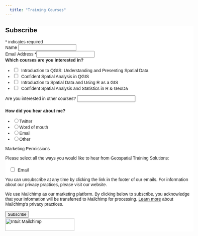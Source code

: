```yaml
---
  title: "Training Courses"
---
```


```{=html}

<div id="mc_embed_shell">
      <link href="//cdn-images.mailchimp.com/embedcode/classic-061523.css" rel="stylesheet" type="text/css">
  <style type="text/css">
        #mc_embed_signup{background:#fff; false;clear:left; font:14px Helvetica,Arial,sans-serif; width: 600px;}
        /* Add your own Mailchimp form style overrides in your site stylesheet or in this style block.
           We recommend moving this block and the preceding CSS link to the HEAD of your HTML file. */
</style><style type="text/css">
        #mc-embedded-subscribe-form input[type=checkbox]{display: inline; width: auto;margin-right: 10px;}
#mergeRow-gdpr {margin-top: 20px;}
#mergeRow-gdpr fieldset label {font-weight: normal;}
#mc-embedded-subscribe-form .mc_fieldset{border:none;min-height: 0px;padding-bottom:0px;}
</style>
<div id="mc_embed_signup">
    <form action="https://geospatialtrainingsolutions.us19.list-manage.com/subscribe/post?u=3d9aad694ddd655ba7fdf74f9&amp;id=49cd56f19e&amp;v_id=4501&amp;f_id=00f6b7e4f0" method="post" id="mc-embedded-subscribe-form" name="mc-embedded-subscribe-form" class="validate" target="_blank">
        <div id="mc_embed_signup_scroll"><h2>Subscribe</h2>
            <div class="indicates-required"><span class="asterisk">*</span> indicates required</div>
            <div class="mc-field-group"><label for="mce-NAME">Name </label><input type="text" name="NAME" class=" text" id="mce-NAME" value=""></div>
            <div class="mc-field-group"><label for="mce-EMAIL">Email Address <span class="asterisk">*</span></label><input type="email" name="EMAIL" class="required email" id="mce-EMAIL" required="" value=""></div>
            <div class="mc-field-group input-group"><strong>Which courses are you interested in? </strong><ul><li><input type="checkbox" name="group[78529][1]" id="mce-group[78529]-78529-0" value=""><label for="mce-group[78529]-78529-0">Introduction to QGIS: Understanding and Presenting Spatial Data</label></li><li><input type="checkbox" name="group[78529][2]" id="mce-group[78529]-78529-1" value=""><label for="mce-group[78529]-78529-1">Confident Spatial Analysis in QGIS</label></li><li><input type="checkbox" name="group[78529][4]" id="mce-group[78529]-78529-2" value=""><label for="mce-group[78529]-78529-2">Introduction to Spatial Data and Using R as a GIS</label></li><li><input type="checkbox" name="group[78529][8]" id="mce-group[78529]-78529-3" value=""><label for="mce-group[78529]-78529-3">Confident Spatial Analysis and Statistics in R & GeoDa</label></li></ul></div>
            <div class="mc-field-group"><label for="mce-OTHERCOURS">Are you interested in other courses? </label><input type="text" name="OTHERCOURS" class=" text" id="mce-OTHERCOURS" value=""></div>
            <div id="mergeRow-gdpr" class="mergeRow gdpr-mergeRow content__gdprBlock mc-field-group">
            <div class="mc-field-group input-group"><strong>How did you hear about me? </strong><ul><li><input type="radio" name="MMERGE6" id="mce-MMERGE60" value="Twitter"><label for="mce-MMERGE60">Twitter</label></li><li><input type="radio" name="MMERGE6" id="mce-MMERGE61" value="Word of mouth"><label for="mce-MMERGE61">Word of mouth</label></li><li><input type="radio" name="MMERGE6" id="mce-MMERGE62" value="Email"><label for="mce-MMERGE62">Email</label></li><li><input type="radio" name="MMERGE6" id="mce-MMERGE63" value="Other"><label for="mce-MMERGE63">Other</label></li></ul></div>
            <div class="content__gdpr"><label>Marketing Permissions</label><p>Please select all the ways you would like to hear from Geospatial Training Solutions:</p><fieldset class="mc_fieldset gdprRequired mc-field-group" name="interestgroup_field"><label class="checkbox subfield" for="gdpr28167"><input type="checkbox" id="gdpr_28167" name="gdpr[28167]" class="gdpr" value="Y"><span>Email</span></label></fieldset><p>You can unsubscribe at any time by clicking the link in the footer of our emails. For information about our privacy practices, please visit our website.</p></div><div class="content__gdprLegal"><p>We use Mailchimp as our marketing platform. By clicking below to subscribe, you acknowledge that your information will be transferred to Mailchimp for processing. <a href="https://mailchimp.com/legal/terms">Learn more</a> about Mailchimp's privacy practices.</p></div></div>
        <div id="mce-responses" class="clear foot">
            <div class="response" id="mce-error-response" style="display: none;"></div>
            <div class="response" id="mce-success-response" style="display: none;"></div>
        </div>
    <div aria-hidden="true" style="position: absolute; left: -5000px;">
        /* real people should not fill this in and expect good things - do not remove this or risk form bot signups */
        <input type="text" name="b_3d9aad694ddd655ba7fdf74f9_49cd56f19e" tabindex="-1" value="">
    </div>
        <div class="optionalParent">
            <div class="clear foot">
                <input type="submit" name="subscribe" id="mc-embedded-subscribe" class="button" value="Subscribe">
                <p style="margin: 0px auto;"><a href="http://eepurl.com/iKMrYk" title="Mailchimp - email marketing made easy and fun"><span style="display: inline-block; background-color: transparent; border-radius: 4px;"><img class="refferal_badge" src="https://digitalasset.intuit.com/render/content/dam/intuit/mc-fe/en_us/images/intuit-mc-rewards-text-dark.svg" alt="Intuit Mailchimp" style="width: 220px; height: 40px; display: flex; padding: 2px 0px; justify-content: center; align-items: center;"></span></a></p>
            </div>
        </div>
    </div>
</form>
</div>
<script type="text/javascript" src="//s3.amazonaws.com/downloads.mailchimp.com/js/mc-validate.js"></script><script type="text/javascript">(function($) {window.fnames = new Array(); window.ftypes = new Array();fnames[1]='NAME';ftypes[1]='text';fnames[0]='EMAIL';ftypes[0]='email';fnames[6]='MMERGE6';ftypes[6]='radio';fnames[7]='OTHERCOURS';ftypes[7]='text';fnames[2]='LNAME';ftypes[2]='text';fnames[3]='ADDRESS';ftypes[3]='address';fnames[4]='PHONE';ftypes[4]='phone';fnames[5]='BIRTHDAY';ftypes[5]='birthday';fnames[8]='MMERGE8';ftypes[8]='text';}(jQuery));var $mcj = jQuery.noConflict(true);</script></div>



```
